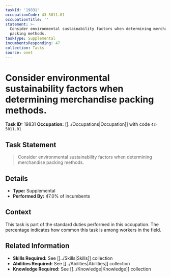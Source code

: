 ```yaml
---
taskId: '19831'
occupationCode: 43-5011.01
occupationTitle: ''
statement: >-
  Consider environmental sustainability factors when determining merchandise
  packing methods.
taskType: Supplemental
incumbentsResponding: 47
collection: Tasks
source: onet
---
```

# Consider environmental sustainability factors when determining merchandise packing methods.

**Task ID:** 19831
**Occupation:** [[../Occupations|Occupation]] with code `43-5011.01`

## Task Statement

> Consider environmental sustainability factors when determining merchandise packing methods.

## Details

- **Type:** Supplemental
- **Performed By:** 47.0% of incumbents

## Context

This task is part of the standard duties performed in this occupation. The percentage indicates how common this task is among workers in the field.

## Related Information

- **Skills Required:** See [[../Skills|Skills]] collection
- **Abilities Required:** See [[../Abilities|Abilities]] collection
- **Knowledge Required:** See [[../Knowledge|Knowledge]] collection
